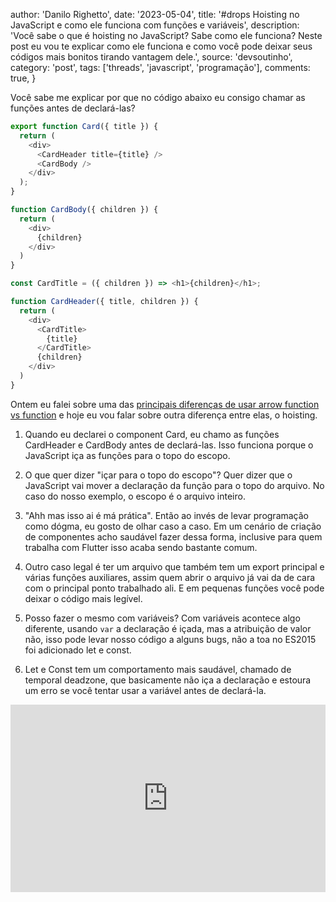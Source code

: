 
  author: 'Danilo Righetto',
  date: '2023-05-04',
  title: '#drops Hoisting no JavaScript e como ele funciona com funções e variáveis',
  description: 'Você sabe o que é hoisting no JavaScript? Sabe como ele funciona? Neste post eu vou te explicar como ele funciona e como você pode deixar seus códigos mais bonitos tirando vantagem dele.',
  source: 'devsoutinho',
  category: 'post',
  tags: ['threads', 'javascript', 'programação'],
  comments: true,
}


Você sabe me explicar por que no código abaixo eu consigo chamar as funções antes de declará-las?

```js
export function Card({ title }) {
  return (
    <div>
      <CardHeader title={title} />
      <CardBody />
    </div>
  );
}

function CardBody({ children }) {
  return (
    <div>
      {children}
    </div>
  )
}

const CardTitle = ({ children }) => <h1>{children}</h1>;

function CardHeader({ title, children }) {
  return (
    <div>
      <CardTitle>
        {title}
      </CardTitle>
      {children}
    </div>
  )
}
```

Ontem eu falei sobre uma das [principais diferenças de usar arrow function vs function](https://mariosouto.com/posts/quem-tem-medo-do-this-function-vs-arrow-function/)
e hoje eu vou falar sobre outra diferença entre elas, o hoisting.

1. Quando eu declarei o component Card, eu chamo as funções CardHeader e CardBody antes de declará-las. Isso funciona porque o JavaScript iça as funções para o topo do escopo.

2. O que quer dizer "içar para o topo do escopo"? Quer dizer que o JavaScript vai mover a declaração da função para o topo do arquivo. No caso do nosso exemplo, o escopo é o arquivo inteiro.

3. "Ahh mas isso ai é má prática". Então ao invés de levar programação como dógma, eu gosto de olhar caso a caso. Em um cenário de criação de componentes acho saudável fazer dessa forma, inclusive para quem trabalha com Flutter isso acaba sendo bastante comum.

4. Outro caso legal é ter um arquivo que também tem um export principal e várias funções auxiliares, assim quem abrir o arquivo já vai da de cara com o principal ponto trabalhado ali. E em pequenas funções você pode deixar o código mais legível.

5. Posso fazer o mesmo com variáveis? Com variáveis acontece algo diferente, usando `var` a declaração é içada, mas a atribuição de valor não, isso pode levar nosso código a alguns bugs, não a toa no ES2015 foi adicionado let e const.

6. Let e Const tem um comportamento mais saudável, chamado de temporal deadzone, que basicamente não iça a declaração e estoura um erro se você tentar usar a variável antes de declará-la.

<iframe
  height="300"
  width="100%"
  scrolling="no"
  title="Exemplo de código"
  src="https://codepen.io/omariosouto/embed/wvYPjoY?default-tab=js%2Cresult&editable=true"
  frameBorder="no"
  loading="lazy"
  allowtransparency={true.toString()}
  allowFullScreen={true}
/>

> TLDR; Toda vez que você declarar uma função no JavaScript, ela vai ser içada para o topo do escopo. Isso quer dizer que você pode chamar a função antes de declará-la.

E como sempre, fica aqui as referências para você se aprofundar no assunto:

- [Hoisting - MDN](https://developer.mozilla.org/pt-BR/docs/Glossary/Hoisting)
- [Temporal Deadzone - MDN](https://developer.mozilla.org/en-US/docs/Web/JavaScript/Reference/Statements/let#temporal_dead_zone_tdz)

Continue acompanhando o blog para mais dicas de desenvolvimento em geral! 😍

Ahh e me segue no YouTube!

https://www.youtube.com/@DevSoutinho